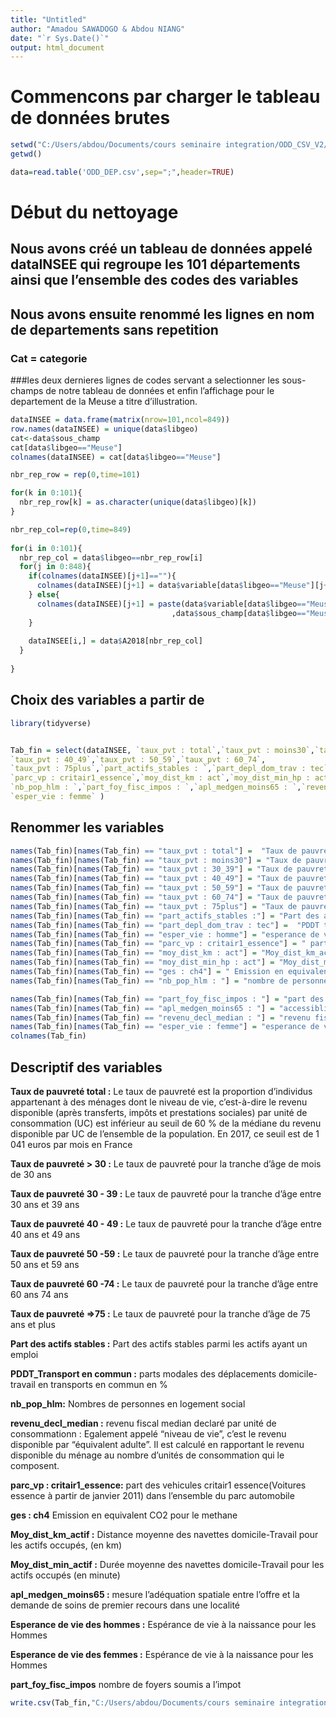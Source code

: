 ---
title: "Untitled"
author: "Amadou SAWADOGO & Abdou NIANG"
date: "`r Sys.Date()`"
output: html_document
---



# Commencons par charger le tableau de données brutes


```{r}

setwd("C:/Users/abdou/Documents/cours seminaire integration/ODD_CSV_V2/")
getwd()

data=read.table('ODD_DEP.csv',sep=";",header=TRUE)

```


# Début du nettoyage

## Nous avons créé un tableau de données appelé dataINSEE qui regroupe les 101 départements ainsi que l'ensemble des codes des variables
## Nous avons ensuite renommé les lignes en nom de departements sans repetition
### Cat = categorie
###les deux dernieres lignes de codes servant a selectionner les sous-champs de notre tableau de données     et enfin l'affichage pour le departement de la Meuse a titre d'illustration.

```{r}
dataINSEE = data.frame(matrix(nrow=101,ncol=849))
row.names(dataINSEE) = unique(data$libgeo)
cat<-data$sous_champ
cat[data$libgeo=="Meuse"]
colnames(dataINSEE) = cat[data$libgeo=="Meuse"]

nbr_rep_row = rep(0,time=101)

for(k in 0:101){
  nbr_rep_row[k] = as.character(unique(data$libgeo)[k])
}

nbr_rep_col=rep(0,time=849)
      
for(i in 0:101){
  nbr_rep_col = data$libgeo==nbr_rep_row[i]
  for(j in 0:848){
    if(colnames(dataINSEE)[j+1]==""){
      colnames(dataINSEE)[j+1] = data$variable[data$libgeo=="Meuse"][j+1]
    } else{
      colnames(dataINSEE)[j+1] = paste(data$variable[data$libgeo=="Meuse"][j+1]
                                    ,data$sous_champ[data$libgeo=="Meuse"][j+1],sep=" : ")
    }
    
    dataINSEE[i,] = data$A2018[nbr_rep_col]
  }
  
}
```


## Choix des variables a partir de


```{r}
library(tidyverse)


Tab_fin = select(dataINSEE, `taux_pvt : total`,`taux_pvt : moins30`,`taux_pvt : 30_39`,
`taux_pvt : 40_49`,`taux_pvt : 50_59`,`taux_pvt : 60_74`,
`taux_pvt : 75plus`,`part_actifs_stables : `,`part_depl_dom_trav : tec`, `esper_vie : homme`,
`parc_vp : critair1_essence`,`moy_dist_km : act`,`moy_dist_min_hp : act`,`ges : ch4`,
`nb_pop_hlm : `,`part_foy_fisc_impos : `,`apl_medgen_moins65 : `,`revenu_decl_median : `,
`esper_vie : femme` )
```

## Renommer les variables

```{r}

names(Tab_fin)[names(Tab_fin) == "taux_pvt : total"] =  "Taux de pauvrete total"
names(Tab_fin)[names(Tab_fin) == "taux_pvt : moins30"] = "Taux de pauvrete > 30 "
names(Tab_fin)[names(Tab_fin) == "taux_pvt : 30_39"] = "Taux de pauvrete 30 - 39"
names(Tab_fin)[names(Tab_fin) == "taux_pvt : 40_49"] = "Taux de pauvrete 40 - 49"
names(Tab_fin)[names(Tab_fin) == "taux_pvt : 50_59"] = "Taux de pauvrete 50 -59"
names(Tab_fin)[names(Tab_fin) == "taux_pvt : 60_74"] = "Taux de pauvrete 60 -74"
names(Tab_fin)[names(Tab_fin) == "taux_pvt : 75plus"] = "Taux de pauvrete => 75"
names(Tab_fin)[names(Tab_fin) == "part_actifs_stables :"] = "Part des actifs stables :"
names(Tab_fin)[names(Tab_fin) == "part_depl_dom_trav : tec"] =  "PDDT tec"
names(Tab_fin)[names(Tab_fin) == "esper_vie : homme"] = "esperance de vie homme"
names(Tab_fin)[names(Tab_fin) == "parc_vp : critair1_essence"] = " part des vehicules criticair 1 essence"
names(Tab_fin)[names(Tab_fin) == "moy_dist_km : act"] = "Moy_dist_km_actif"
names(Tab_fin)[names(Tab_fin) == "moy_dist_min_hp : act"] = "Moy_dist_min_actif"
names(Tab_fin)[names(Tab_fin) == "ges : ch4"] = " Emission en equivalent CO2 pour le methane"
names(Tab_fin)[names(Tab_fin) == "nb_pop_hlm : "] = "nombre de personnes en logement social"

names(Tab_fin)[names(Tab_fin) == "part_foy_fisc_impos : "] = "part des foyers fiscaux imposés"
names(Tab_fin)[names(Tab_fin) == "apl_medgen_moins65 : "] = "accessiblité potentielle au medecins generalistes"
names(Tab_fin)[names(Tab_fin) == "revenu_decl_median : "] = "revenu fiscal median declaré par unité"
names(Tab_fin)[names(Tab_fin) == "esper_vie : femme"] = "esperance de vie des femme"
colnames(Tab_fin)

```

## Descriptif des variables


**Taux de pauvreté total :** Le taux de pauvreté est la proportion d’individus appartenant à des ménages dont le niveau de vie, c’est-à-dire le revenu disponible (après transferts, impôts et prestations sociales) par unité de consommation (UC) est inférieur au seuil de 60 % de la médiane du revenu disponible par UC de l’ensemble de la population. En 2017, ce seuil est de 1 041 euros par mois en France

**Taux de pauvreté > 30 :** Le taux de pauvreté pour la tranche d’âge de mois de 30 ans

**Taux de pauvreté 30 - 39 :** Le taux de pauvreté pour la tranche d’âge entre 30 ans et 39 ans

**Taux de pauvreté 40 - 49 :** Le taux de pauvreté pour la tranche d’âge entre 40 ans et 49 ans

**Taux de pauvreté 50 -59 :** Le taux de pauvreté pour la tranche d’âge entre 50 ans et 59 ans

**Taux de pauvreté 60 -74 :** Le taux de pauvreté pour la tranche d’âge entre 60 ans 74 ans

**Taux de pauvreté =>75 :** Le taux de pauvreté pour la tranche d’âge de 75 ans et plus

**Part des actifs stables :**  Part des actifs stables parmi les actifs ayant un emploi

**PDDT_Transport en commun :** parts modales des déplacements domicile-travail en
transports en commun en %

**nb_pop_hlm:** Nombres de personnes en logement social

**revenu_decl_median :** revenu fiscal median declaré par unité de consommationn : 
Egalement appelé "niveau de vie", c'est le revenu disponible par "équivalent adulte". Il est calculé en rapportant le revenu disponible du ménage au nombre d'unités de consommation qui le composent.

**parc_vp : critair1_essence:** part des vehicules critair1 essence(Voitures essence à partir de janvier 2011) dans l'ensemble du parc automobile

**ges : ch4** Emission en equivalent CO2 pour le methane

**Moy_dist_km_actif :** Distance moyenne des navettes domicile-Travail pour les actifs occupés, (en km)

**Moy_dist_min_actif :** Durée moyenne des navettes domicile-Travail pour les actifs occupés (en minute)

**apl_medgen_moins65 :** mesure l’adéquation spatiale entre l’offre et la demande de soins de premier recours dans une localité

**Esperance de vie des hommes :** Espérance de vie à la naissance pour les Hommes

**Esperance de vie des femmes :** Espérance de vie à la naissance pour les Hommes

**part_foy_fisc_impos**  nombre de foyers soumis a l'impot


```{r}
write.csv(Tab_fin,"C:/Users/abdou/Documents/cours seminaire integration/tableauFinal.csv", row.names = FALSE)

```


